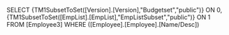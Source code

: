 SELECT {TM1SubsetToSet([Version].[Version],"Budgetset","public")} ON 0, {TM1SubsetToSet([EmpList].[EmpList],"EmpListSubset","public")} ON 1 FROM [Employee3] WHERE ([Employee].[Employee].[Name/Desc])